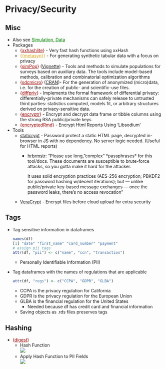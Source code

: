 # Privacy/Security {#sec-priv .unnumbered}

## Misc {#sec-priv-misc .unnumbered}

-   Also see [Simulation, Data](simulation-data.qmd#sec-sim-data){style="color: green"}
-   Packages
    -   [{]{style="color: #990000"}[xxhashlite](https://github.com/coolbutuseless/xxhashlite){style="color: #990000"}[}]{style="color: #990000"} - Very fast hash functions using xxHash
    -   [{{]{style="color: goldenrod"}[metasyn](https://metasyn.readthedocs.io/en/latest/index.html){style="color: goldenrod"}[}}]{style="color: goldenrod"} - For generating synthetic tabular data with a focus on privacy
    -   [{]{style="color: #990000"}[simPop](https://cran.r-project.org/web//packages//simPop/index.html){style="color: #990000"}[}]{style="color: #990000"} ([Vignette](https://www.jstatsoft.org/article/view/v079i10)) - Tools and methods to simulate populations for surveys based on auxiliary data. The tools include model-based methods, calibration and combinatorial optimization algorithms
    -   [{]{style="color: #990000"}[sdcmicro](https://sdcpractice.readthedocs.io/en/latest/sdcMicro.html){style="color: #990000"}[}]{style="color: #990000"} ([CRAN](https://cran.r-project.org/web//packages//sdcMicro/index.html))- For the generation of anonymized (micro)data, i.e. for the creation of public- and scientific-use files.
    -   [{]{style="color: #990000"}[diffpriv](https://www.bipr.net/diffpriv/){style="color: #990000"}[}]{style="color: #990000"} - Implements the formal framework of differential privacy: differentially-private mechanisms can safely release to untrusted third parties: statistics computed, models fit, or arbitrary structures derived on privacy-sensitive data.
    -   [{]{style="color: #990000"}[encryptr](https://github.com/cneskey/encryptr){style="color: #990000"}[}]{style="color: #990000"} - Encrypt and decrypt data frame or tibble columns using the strong RSA public/private keys
    -   [{]{style="color: #990000"}[encryptedRmd](https://cran.r-project.org/web/packages/encryptedRmd/index.html){style="color: #990000"}[}]{style="color: #990000"} - Encrypt Html Reports Using 'Libsodium'
-   Tools
    -   [staticrypt](https://github.com/robinmoisson/staticrypt) - Password protect a static HTML page, decrypted in-browser in JS with no dependency. No server logic needed. (Useful for HTML reports)
        -   [hrbrmstr](https://fosstodon.org/@hrbrmstr@mastodon.social/113135958788120988): "Please use long, "complex" \*passphrases\* for this tool/docs. These documents are susceptible to brute-force attacks, so you gotta make it hard for the attacker.

            It uses solid encryption practices (AES-256 encryption; PBKDF2 for password hashing w/decent iterations); but — unlike public/private key-based message exchanges — once the password leaks, there's no access revocation"
    -   [VeraCrypt](https://github.com/veracrypt/VeraCrypt) - Encrypt files before cloud upload for extra security

## Tags {#sec-priv-tag .unnumbered}

-   Tag sensitive information in dataframes

    ``` r
    names(df)
    [1] "date" "first_name" "card_number" "payment"
    # assign pii tags
    attr(df, "pii") <- c("name", "ccn", "transaction")
    ```

    -   Personally Identifiable Information (PII)

-   Tag dataframes with the names of regulations that are applicable

    ``` r
    attr(df, "regs") <- c("CCPA", "GDPR", "GLBA")
    ```

    -   CCPA is the privacy regulation for California
    -   GDPR is the privacy regulation for the European Union
    -   GLBA is the financial regulation for the United States
        -   Needed because df has credit card and financial information
    -   Saving objects as .rds files preserves tags

## Hashing {#sec-priv-hash .unnumbered}

-   [{]{style="color: #990000"}[digest](https://cran.r-project.org/web/packages/digest/index.html){style="color: #990000"}[}]{style="color: #990000"}
    -   Hash Function\
        ![](./_resources/Privacy.resources/Screenshot%20(511).png)
    -   Apply Hash Function to PII Fields\
        ![](./_resources/Privacy.resources/Screenshot%20(513).png)
